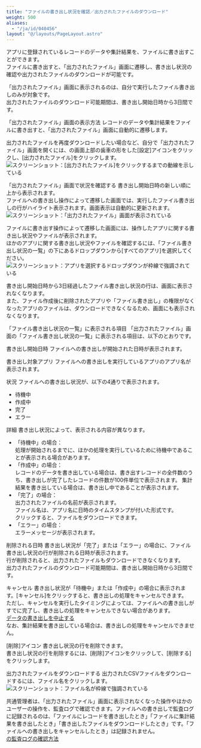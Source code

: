```yaml
---
title: "ファイルの書き出し状況を確認／出力されたファイルのダウンロード"
weight: 500
aliases:
  - "/ja/id/040456"
layout: "@/layouts/PageLayout.astro"
---
```




アプリに登録されているレコードのデータや集計結果を、ファイルに書き出すことができます。  
ファイルに書き出すと、「出力されたファイル」画面に遷移し、書き出し状況の確認や出力されたファイルのダウンロードが可能です。

「出力されたファイル」画面に表示されるのは、自分で実行したファイル書き出しのみが対象です。  
出力されたファイルのダウンロード可能期間は、書き出し開始日時から3日間です。

<Heading id="export_exported_files_10">「出力されたファイル」画面の表示方法</Heading>
レコードのデータや集計結果をファイルに書き出すと、「出力されたファイル」画面に自動的に遷移します。

出力されたファイルを再度ダウンロードしたい場合など、自分で「出力されたファイル」画面を開くには、<Kintone />の画面上部の歯車の形をした[設定]アイコンをクリックし、[出力されたファイル]をクリックします。  
<Img src="/k/kintone/img-ja/exported_files_03.png" alt="スクリーンショット：[出力されたファイル]をクリックするまでの動線を示している" />

<Heading id="export_exported_files_20">「出力されたファイル」画面で状況を確認する</Heading>
書き出し開始日時の新しい順に上から表示されます。  
ファイルへの書き出し操作によって遷移した画面では、実行したファイル書き出しの行がハイライト表示されます。画面表示は自動的に更新されます。  
<Img src="/k/kintone/img-ja/exported_files_01.png" alt="スクリーンショット：「出力されたファイル」画面が表示されている" />

<Note>

ファイルに書き出す操作によって遷移した画面には、操作したアプリに関する書き出し状況やファイルが表示されます。  
ほかのアプリに関する書き出し状況やファイルを確認するには、「ファイル書き出し状況の一覧」の下にあるドロップダウンから[すべてのアプリ]を選択してください。  
<Img src="/k/kintone/img-ja/exported_files_06.png" alt="スクリーンショット：アプリを選択するドロップダウンが枠線で強調されている" />

</Note>

書き出し開始日時から3日経過したファイル書き出し状況の行は、画面に表示されなくなります。  
また、ファイル作成後に削除されたアプリや「ファイル書き出し」の権限がなくなったアプリのファイルは、ダウンロードできなくなるため、画面にも表示されなくなります。

<Heading level={3} id="export_exported_files_2010">「ファイル書き出し状況の一覧」に表示される項目</Heading>
「出力されたファイル」画面の「ファイル書き出し状況の一覧」に表示される項目は、以下のとおりです。

<Heading level={4} id="export_exported_files_201010">書き出し開始日時</Heading>
ファイルへの書き出しが開始された日時が表示されます。

<Heading level={4} id="export_exported_files_201020">書き出し対象アプリ</Heading>
ファイルへの書き出しを実行しているアプリのアプリ名が表示されます。

<Heading level={4} id="export_exported_files_201030">状況</Heading>
ファイルへの書き出し状況が、以下の4通りで表示されます。

* 待機中
* 作成中
* 完了
* エラー

<Heading level={4} id="export_exported_files_201040">詳細</Heading>
書き出し状況によって、表示される内容が異なります。

* 「待機中」の場合：  
  処理が開始されるまでに、ほかの処理を実行しているために待機中であることが表示される場合があります。
* 「作成中」の場合：  
  レコードのデータを書き出している場合は、書き出すレコードの全件数のうち、書き出しが完了したレコードの件数が100件単位で表示されます。
  集計結果を書き出している場合は、書き出し中であることが表示されます。
* 「完了」の場合：  
  出力されたファイルの名前が表示されます。  
  ファイル名は、アプリ名に日時のタイムスタンプが付いた形式です。  
  クリックすると、ファイルをダウンロードできます。
* 「エラー」の場合：  
  エラーメッセージが表示されます。

<Heading level={4} id="export_exported_files_201050">削除される日時</Heading>
書き出し状況が「完了」または「エラー」の場合に、ファイル書き出し状況の行が削除される日時が表示されます。  
行が削除されると、出力されたファイルもダウンロードできなくなります。  
出力されたファイルのダウンロード可能期間は、書き出し開始日時から3日間です。

<Heading level={4} id="export_exported_files_201060">キャンセル</Heading>
書き出し状況が「待機中」または「作成中」の場合に表示されます。[キャンセル]をクリックすると、書き出しの処理をキャンセルできます。  
ただし、キャンセルを実行したタイミングによっては、ファイルへの書き出しがすでに完了し、書き出しの処理をキャンセルできない場合があります。  
[データの書き出しを中止する](/k/ja/id/040453.html)  
なお、集計結果を書き出している場合は、書き出しの処理をキャンセルできません。

<Heading level={4} id="export_exported_files_201070">[削除]アイコン</Heading>
書き出し状況の行を削除できます。  
書き出し状況の行を削除するには、[削除]アイコンをクリックして、[削除する]をクリックします。

<Heading id="export_exported_files_30">出力されたファイルをダウンロードする</Heading>
出力されたCSVファイルをダウンロードするには、ファイル名をクリックします。
<Img src="/k/kintone/img-ja/exported_files_07.png" alt="スクリーンショット：ファイル名が枠線で強調されている" />

<Note>

<Slash />共通管理者は、「出力されたファイル」画面に表示されなくなった操作やほかのユーザーの操作を、監査ログで確認できます。ファイルへの書き出しで監査ログに記録されるのは、「ファイルにレコードを書き出したとき」「ファイルに集計結果を書き出したとき」「書き出したファイルをダウンロードしたとき」です。「ファイルへの書き出しをキャンセルしたとき」は記録されません。  
[<Kintone />の監査ログの確認方法](/k/ja/id/04054.html)

</Note>

